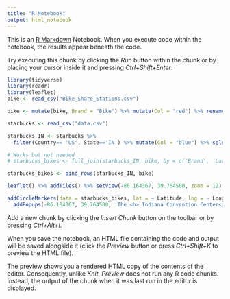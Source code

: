 ```yaml
---
title: "R Notebook"
output: html_notebook
---
```


This is an [R Markdown](http://rmarkdown.rstudio.com) Notebook. When you execute code within the notebook, the results appear beneath the code. 

Try executing this chunk by clicking the *Run* button within the chunk or by placing your cursor inside it and pressing *Ctrl+Shift+Enter*. 

```r
library(tidyverse)
library(readr)
library(leaflet)
bike <- read_csv("Bike_Share_Stations.csv")

bike <- mutate(bike, Brand = "Bike") %>% mutate(Col = "red") %>% rename( Latitude = LATITUDE, Longitude =LONGITUDE, Name = STATION_NAME)

starbucks <- read_csv("data.csv")

starbucks_IN <- starbucks %>%
  filter(Country== 'US', State=='IN') %>% mutate(Col = "blue") %>% select(Brand, `Store Number`, `Ownership Type`, City,	State,	Zip, Country, Coordinates,	Latitude,	Longitude, Name, Col)

# Works but not needed
# starbucks_bikes <- full_join(starbucks_IN, bike, by = c('Brand', 'Latitude', 'Longitude', 'Col', 'Name'))

starbucks_bikes <- bind_rows(starbucks_IN, bike)

leaflet() %>% addTiles() %>% setView(-86.164367, 39.764500, zoom = 12) %>% 

addCircleMarkers(data = starbucks_bikes, lat = ~ Latitude, lng = ~ Longitude, popup = starbucks_bikes$Name, color = starbucks_bikes$Col) %>%
  addPopups(-86.164367, 39.764500, 'The <b> Indiana Convention Center</b>') 
```


Add a new chunk by clicking the *Insert Chunk* button on the toolbar or by pressing *Ctrl+Alt+I*.

When you save the notebook, an HTML file containing the code and output will be saved alongside it (click the *Preview* button or press *Ctrl+Shift+K* to preview the HTML file).

The preview shows you a rendered HTML copy of the contents of the editor. Consequently, unlike *Knit*, *Preview* does not run any R code chunks. Instead, the output of the chunk when it was last run in the editor is displayed.
